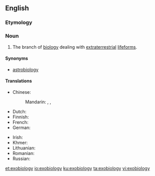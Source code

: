 ==English==

===Etymology===
{{prefix|exo|biology|lang=en}}

===Noun===
{{en-noun|-}}

# The branch of [[biology]] dealing with [[extraterrestrial]] [[lifeforms]].

====Synonyms====
* [[astrobiology]]

====Translations====
{{trans-top|biology dealing with extraterrestrial lifeforms}}
* Chinese:
*: Mandarin: {{t|cmn|天體生物學|sc=Hani}}, {{t|cmn|外空生物学|sc=Hani}}, {{t|cmn|太空生物学|sc=Hani}}
* Dutch: {{t+|nl|exobiologie|f}}
* Finnish: {{t|fi|eksobiologia}}
* French: {{t+|fr|exobiologie|f}}
* German: {{t+|de|Exobiologie|f}}
{{trans-mid}}
* Irish: {{t|ga|eisibhitheolaíocht|f}}
* Khmer: {{t|km|ពហិជីវវិទ្យា|sc=Khmr|tr=pea’he’ chiivoa vityie}}
* Lithuanian: {{t|lt|egzobiologija|f}}
* Romanian: {{t+|ro|exobiologie}}
* Russian: {{t+|ru|экзобиоло́гия|f|sc=Cyrl}}
{{trans-bottom}}

[[et:exobiology]]
[[io:exobiology]]
[[ku:exobiology]]
[[ta:exobiology]]
[[vi:exobiology]]